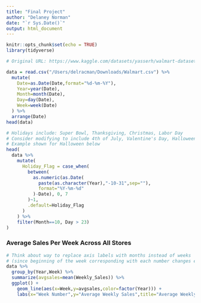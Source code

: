 ```yaml
---
title: "Final Project"
author: "Delaney Norman"
date: "`r Sys.Date()`"
output: html_document
---
```


```r
knitr::opts_chunk$set(echo = TRUE)
library(tidyverse)
```

```r
# Original URL: https://www.kaggle.com/datasets/yasserh/walmart-dataset/data

data = read.csv("/Users/delracman/Downloads/Walmart.csv") %>% 
  mutate(
    Date=as.Date(Date,format="%d-%m-%Y"),
    Year=year(Date),
    Month=month(Date),
    Day=day(Date),
    Week=week(Date)
  ) %>% 
  arrange(Date)
head(data)

# Holidays include: Super Bowl, Thanksgiving, Christmas, Labor Day
# Consider modifying to include 4th of July, Valentine's Day, Halloween, etc.
# Example shown for Halloween below
head(
  data %>%
    mutate(
      Holiday_Flag = case_when(
        between(
          as.numeric(as.Date(
            paste(as.character(Year),"-10-31",sep=""),
            format="%Y-%m-%d"
          )-Date), 0, 7
        )~1,
        .default=Holiday_Flag
      )
    ) %>%
    filter(Month==10, Day > 23)
)
```
### Average Sales Per Week Across All Stores
```r
# Think about way to replace axis labels with months instead of weeks 
# (since beginning of the week corresponding with each number changes each year)
data %>% 
  group_by(Year,Week) %>% 
  summarize(avgsales=mean(Weekly_Sales)) %>% 
  ggplot() + 
    geom_line(aes(x=Week,y=avgsales,color=factor(Year))) +
    labs(x="Week Number",y="Average Weekly Sales",title="Average Weekly Sales Per Year Across All Stores")
```

